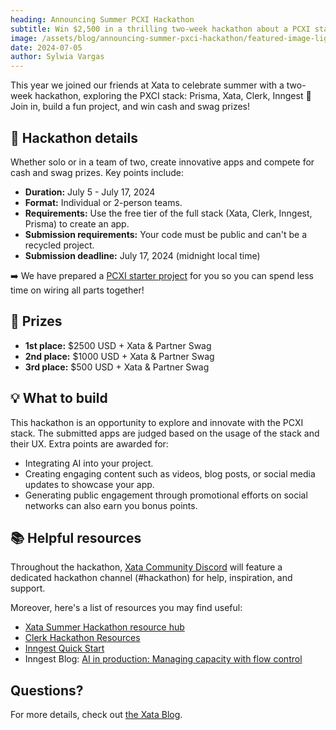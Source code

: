 ```yaml
---
heading: Announcing Summer PCXI Hackathon
subtitle: Win $2,500 in a thrilling two-week hackathon about a PCXI stack (Prisma, Xata, Clerk, Inngest)
image: /assets/blog/announcing-summer-pxci-hackathon/featured-image-light.jpg
date: 2024-07-05
author: Sylwia Vargas
---
```


This year we joined our friends at Xata to celebrate summer with a two-week hackathon, exploring the PXCI stack: Prisma, Xata, Clerk, Inngest 💜 Join in, build a fun project, and win cash and swag prizes! 

## 📝 Hackathon details

Whether solo or in a team of two, create innovative apps and compete for cash and swag prizes. Key points include:

- **Duration:** July 5 - July 17, 2024
- **Format:** Individual or 2-person teams.
- **Requirements:** Use the free tier of the full stack (Xata, Clerk, Inngest, Prisma) to create an app.
- **Submission requirements:** Your code must be public and can't be a recycled project.
- **Submission deadline:** July 17, 2024 (midnight local time)

➡️ We have prepared a [PCXI starter project](https://github.com/inngest/next-pxci-starter) for you so you can spend less time on wiring all parts together!

## 🎉 Prizes
- **1st place:** $2500 USD + Xata & Partner Swag
- **2nd place:** $1000 USD + Xata & Partner Swag
- **3rd place:** $500 USD + Xata & Partner Swag

## 💡 What to build

This hackathon is an opportunity to explore and innovate with the PCXI stack. The submitted apps are judged based on the usage of the stack and their UX. Extra points are awarded for:
- Integrating AI into your project.
- Creating engaging content such as videos, blog posts, or social media updates to showcase your app.
- Generating public engagement through promotional efforts on social networks can also earn you bonus points.

## 📚 Helpful resources

Throughout the hackathon, [Xata Community Discord](https://xata.io/discord) will feature a dedicated hackathon channel (#hackathon) for help, inspiration, and support.

Moreover, here's a list of resources you may find useful:

- [Xata Summer Hackathon resource hub](https://xata.notion.site/Summer-Hackathon-Resources-a612dffc333a41c2bf9f3f8ed7712750)
- [Clerk Hackathon Resources](https://clerkdev.notion.site/Clerk-Hackathon-Resources-1993bf4a3b3841fb91b01b209b9258d1)
- [Inngest Quick Start](/docs/quick-start)
- Inngest Blog: [AI in production: Managing capacity with flow control](/blog/ai-in-production-managing-capacity-with-flow-control)

## Questions?

For more details, check out [the Xata Blog](https://xata-blog-pr-280.vercel.app/blog/summer-launch-pxci-hackathon).


